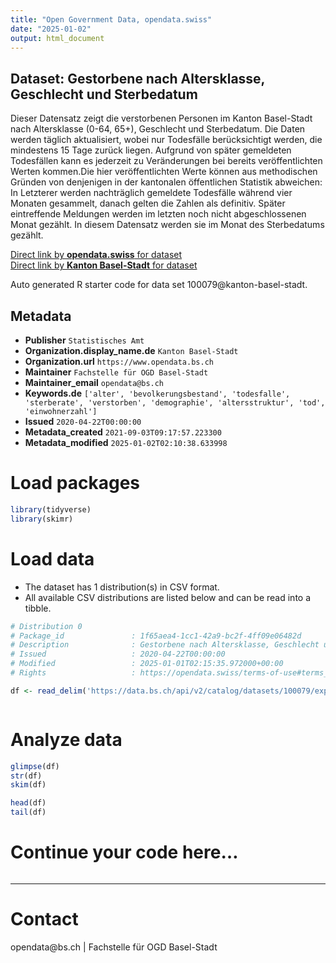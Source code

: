 ```yaml
---
title: "Open Government Data, opendata.swiss"
date: "2025-01-02"
output: html_document
---
```


## Dataset: Gestorbene nach Altersklasse, Geschlecht und Sterbedatum

Dieser Datensatz zeigt die verstorbenen Personen im Kanton Basel-Stadt nach Altersklasse (0-64, 65+), Geschlecht und Sterbedatum. Die Daten werden täglich aktualisiert, wobei nur Todesfälle berücksichtigt werden, die mindestens 15 Tage zurück liegen. Aufgrund von später gemeldeten Todesfällen kann es jederzeit zu Veränderungen bei bereits veröffentlichten Werten kommen.Die hier veröffentlichten Werte können aus methodischen Gründen von denjenigen in der kantonalen öffentlichen Statistik abweichen: In Letzterer werden nachträglich gemeldete Todesfälle während vier Monaten gesammelt, danach gelten die Zahlen als definitiv. Später eintreffende Meldungen werden im letzten noch nicht abgeschlossenen Monat gezählt. In diesem Datensatz werden sie im Monat des Sterbedatums gezählt.

[Direct link by **opendata.swiss** for dataset](https://opendata.swiss/de/dataset/gestorbene-nach-altersklasse-geschlecht-und-sterbedatum)<br>
[Direct link by **Kanton Basel-Stadt** for dataset](https://data.bs.ch/explore/dataset/100079/)

Auto generated R starter code for data set 100079@kanton-basel-stadt.

## Metadata

- **Publisher** `Statistisches Amt`
- **Organization.display_name.de** `Kanton Basel-Stadt`
- **Organization.url** `https://www.opendata.bs.ch`
- **Maintainer** `Fachstelle für OGD Basel-Stadt`
- **Maintainer_email** `opendata@bs.ch`
- **Keywords.de** `['alter', 'bevolkerungsbestand', 'todesfalle', 'sterberate', 'verstorben', 'demographie', 'altersstruktur', 'tod', 'einwohnerzahl']`
- **Issued** `2020-04-22T00:00:00`
- **Metadata_created** `2021-09-03T09:17:57.223300`
- **Metadata_modified** `2025-01-02T02:10:38.633998`


# Load packages

```r

library(tidyverse)
library(skimr)

```

# Load data

-   The dataset has 1 distribution(s) in CSV format.
-   All available CSV distributions are listed below and can be read into a tibble.

```r

# Distribution 0
# Package_id               : 1f65aea4-1cc1-42a9-bc2f-4ff09e06482d
# Description              : Gestorbene nach Altersklasse, Geschlecht und Sterbedatum (csv)
# Issued                   : 2020-04-22T00:00:00
# Modified                 : 2025-01-01T02:15:35.972000+00:00
# Rights                   : https://opendata.swiss/terms-of-use#terms_by

df <- read_delim('https://data.bs.ch/api/v2/catalog/datasets/100079/exports/csv?use_labels=true')



```

# Analyze data

```r

glimpse(df)
str(df)
skim(df)

head(df)
tail(df)

```

# Continue your code here...

```r

```

------------------------------------------------------------------------

# Contact

opendata@bs.ch | Fachstelle für OGD Basel-Stadt
